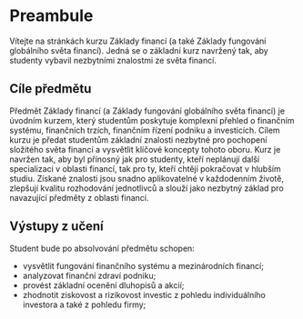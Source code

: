 # Preambule {.unnumbered}

Vítejte na stránkách kurzu Základy financí (a také Základy fungování globálního světa
financí). Jedná se o základní kurz navržený tak, aby studenty vybavil nezbytními
znalostmi ze světa financí.

## Cíle předmětu

Předmět Základy financí (a Základy fungování globálního světa financí) je úvodním
kurzem, který studentům poskytuje komplexní přehled o finančním systému, finančních
trzích, finančním řízení podniku a investicích. Cílem kurzu je předat studentům základní
znalosti nezbytné pro pochopení složitého světa financí a vysvětlit klíčové koncepty
tohoto oboru. Kurz je navržen tak, aby byl přínosný jak pro studenty, kteří neplánují
další specializaci v oblasti financí, tak pro ty, kteří chtějí pokračovat v hlubším
studiu. Získané znalosti jsou snadno aplikovatelné v každodenním životě, zlepšují
kvalitu rozhodování jednotlivců a slouží jako nezbytný základ pro navazující předměty z
oblasti financí.

## Výstupy z učení

Student bude po absolvování předmětu schopen:

- vysvětlit fungování finančního systému a mezinárodních financí;
- analyzovat finanční zdraví podniku;
- provést základní ocenění dluhopisů a akcií;
- zhodnotit ziskovost a rizikovost investic z pohledu individuálního investora a také z
pohledu firmy;